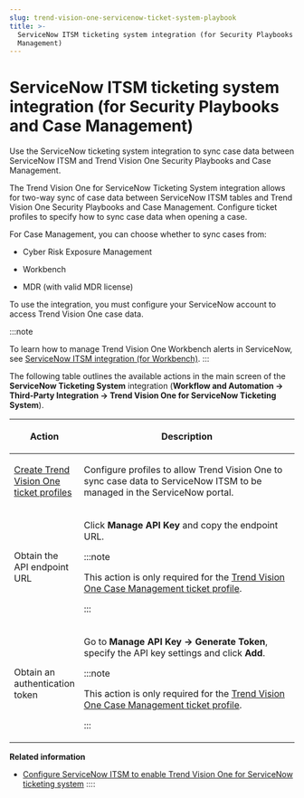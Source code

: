 ```yaml
---
slug: trend-vision-one-servicenow-ticket-system-playbook
title: >-
  ServiceNow ITSM ticketing system integration (for Security Playbooks and Case
  Management)
---
```

# ServiceNow ITSM ticketing system integration (for Security Playbooks and Case Management)

Use the ServiceNow ticketing system integration to sync case data between ServiceNow ITSM and Trend Vision One Security Playbooks and Case Management.

The Trend Vision One for ServiceNow Ticketing System integration allows for two-way sync of case data between ServiceNow ITSM tables and Trend Vision One Security Playbooks and Case Management. Configure ticket profiles to specify how to sync case data when opening a case.

For Case Management, you can choose whether to sync cases from:

- Cyber Risk Exposure Management

- Workbench

- MDR (with valid MDR license)

To use the integration, you must configure your ServiceNow account to access Trend Vision One case data.

:::note

To learn how to manage Trend Vision One Workbench alerts in ServiceNow, see [ServiceNow ITSM integration (for Workbench)](servicenow-itsm-integration.mdx).
:::

The following table outlines the available actions in the main screen of the **ServiceNow Ticketing System** integration (**Workflow and Automation → Third-Party Integration → Trend Vision One for ServiceNow Ticketing System**).

<table>
<colgroup>
<col style="width: 20%" />
<col style="width: 80%" />
</colgroup>
<thead>
<tr>
<th><p>Action</p></th>
<th><p>Description</p></th>
</tr>
</thead>
<tbody>
<tr>
<td><p><a href="trend-vision-one-creating-ticket-profile">Create Trend Vision One ticket profiles</a></p></td>
<td><p>Configure profiles to allow Trend Vision One to sync case data to ServiceNow ITSM to be managed in the ServiceNow portal.</p></td>
</tr>
<tr>
<td><p>Obtain the API endpoint URL</p></td>
<td><p>Click <strong>Manage API Key</strong> and copy the endpoint URL.</p>


:::note

<p>This action is only required for the <a href="trend-vision-one-config-case-management-ticket">Trend Vision One Case Management ticket profile</a>.</p>


:::

</td>
</tr>
<tr>
<td><p>Obtain an authentication token</p></td>
<td><p>Go to <strong>Manage API Key → Generate Token</strong>, specify the API key settings and click <strong>Add</strong>.</p>


:::note

<p>This action is only required for the <a href="trend-vision-one-config-case-management-ticket">Trend Vision One Case Management ticket profile</a>.</p>


:::

</td>
</tr>
</tbody>
</table>

**Related information**

- [Configure ServiceNow ITSM to enable Trend Vision One for ServiceNow ticketing system](config-case-management-ticket.md "Configure ticket profiles to use when synchronizing tickets between ServiceNow ITSM and Trend Vision One apps.")
::::
